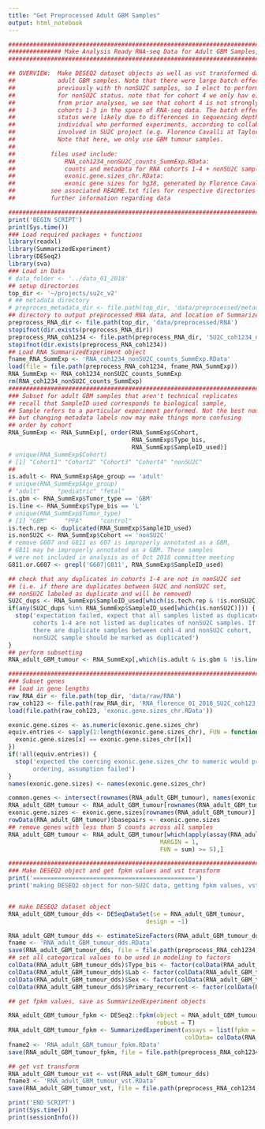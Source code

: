 ```yaml
---
title: "Get Preprocessed Adult GBM Samples"
output: html_notebook
---
```


``` r
#####################################################################################################
############### Make Analysis Ready RNA-seq Data for Adult GBM Samples, coh1234 + nonSU2C ###########
#####################################################################################################

## OVERVIEW:  Make DESEQ2 dataset objects as well as vst transformed data for
##            adult GBM samples. Note that there were large batch effects observed
##            previously with th nonSU2C samples, so I elect to perform batch correction
##            for nonSU2C status. note that for cohort 4 we only hav e1 sample, and 
##            from prior analyses, we see that cohort 4 is not strongly separated from
##            cohorts 1-3 in the space of RNA-seq data. The batch effects for nonSU2C
##            status were likely due to differences in sequencing depth as well as
##            individual who performed experiments, according to collaborators
##            involved in SU2C project (e.g. Florence Cavalli at Taylor Lab)
##            Note that here, we only use GBM tumour samples.
##
##          files used include: 
##              RNA_coh1234_nonSU2C_counts_SummExp.RData:
##              counts and metadata for RNA cohorts 1-4 + nonSU2C samples
##              exonic.gene.sizes_chr.RData:
##              exonic gene sizes for hg38, generated by Florence Cavalli
##          see associated README.txt files for respective directories if you want 
##          further information regarding data

#############################################################################################
print('BEGIN SCRIPT')
print(Sys.time())
### Load required packages + functions
library(readxl)
library(SummarizedExperiment)
library(DESeq2)
library(sva)
### Load in Data
# data_folder <- '../data_01_2018'
## setup directories
top_dir <- '~/projects/su2c_v2'
# ## metadata directory
# preproces_metadata_dir <- file.path(top_dir, 'data/preprocessed/metadata')
## directory to output preprocessed RNA data, and location of SummarizedExperimentObject
preprocess_RNA_dir <- file.path(top_dir, 'data/preprocessed/RNA')
stopifnot(dir.exists(preprocess_RNA_dir))
preprocess_RNA_coh1234 <- file.path(preprocess_RNA_dir, 'SU2C_coh1234_nonSU2C')
stopifnot(dir.exists(preprocess_RNA_coh1234))
## Load RNA SummarizedExperiment object
fname_RNA_SummExp <- 'RNA_coh1234_nonSU2C_counts_SummExp.RData'
load(file = file.path(preprocess_RNA_coh1234, fname_RNA_SummExp))
RNA_SummExp <- RNA_coh1234_nonSU2C_counts_SummExp
rm(RNA_coh1234_nonSU2C_counts_SummExp)
###############################################################################
### Subset for adult GBM samples that aren't technical replicates
## recall that SampleID used corresponds to biological sample,
## Sample refers to a particular experiment performed. Not the best nomenclature,
## but changing metadata labels now may make things more confusing
## order by cohort 
RNA_SummExp <- RNA_SummExp[, order(RNA_SummExp$Cohort,
                                   RNA_SummExp$Type_bis,
                                   RNA_SummExp$SampleID_used)]
# unique(RNA_SummExp$Cohort)
# [1] "Cohort1" "Cohort2" "Cohort3" "Cohort4" "nonSU2C"
##
is.adult <- RNA_SummExp$Age_group == 'adult'
# unique(RNA_SummExp$Age_group)
# "adult"     "pediatric" "fetal"   
is.gbm <- RNA_SummExp$Tumor_type == 'GBM'
is.line <- RNA_SummExp$Type_bis == 'L'
# unique(RNA_SummExp$Tumor_type)
# [1] "GBM"     "PFA"     "control"
is.tech.rep <- duplicated(RNA_SummExp$SampleID_used)
is.nonSU2C <- RNA_SummExp$Cohort == 'nonSU2C'
# remove G607 and G811 as 607 is improperly annotated as a GBM,
# G811 may be improperly annotated as a GBM. These samples 
# were not included in analysis as of Oct 2018 committee meeting
G811.or.G607 <- grepl('G607|G811', RNA_SummExp$SampleID_used)

## check that any duplicates in cohorts 1-4 are not in nonSU2C set
## (i.e. if there are duplicates between SU2C and nonSU2C set, 
## nonSU2C labeled as duplicate and will be removed)
SU2C_dups <- RNA_SummExp$SampleID_used[which(is.tech.rep & !is.nonSU2C)]
if(any(SU2C_dups %in% RNA_SummExp$SampleID_used[which(is.nonSU2C)])) {
  stop('expectation failed, expect that all samples listed as duplicate in
       cohorts 1-4 are not listed as duplicates of nonSU2C samples. If
       there are duplicate samples between coh1-4 and nonSU2C cohort,
       nonSU2C sample should be marked as duplicated')
}
## perform subsetting
RNA_adult_GBM_tumour <- RNA_SummExp[,which(is.adult & is.gbm & !is.line & !is.tech.rep & !G811.or.G607)]

#########################################################################
### Subset genes
## load in gene lengths
raw_RNA_dir <- file.path(top_dir, 'data/raw/RNA')
raw_coh123 <- file.path(raw_RNA_dir, 'RNA_florence_01_2018_SU2C_coh123')
load(file.path(raw_coh123, 'exonic.gene.sizes_chr.RData'))

exonic.gene.sizes <- as.numeric(exonic.gene.sizes_chr)
equiv.entries <- sapply(1:length(exonic.gene.sizes_chr), FUN = function(x) {
  exonic.gene.sizes[x] == exonic.gene.sizes_chr[[x]]
})
if(!all(equiv.entries)) {
  stop('expected the coercing exonic.gene.sizes_chr to numeric would preserve
       ordering, assumption failed')
}
names(exonic.gene.sizes) <- names(exonic.gene.sizes_chr)

common.genes <- intersect(rownames(RNA_adult_GBM_tumour), names(exonic.gene.sizes))
RNA_adult_GBM_tumour <- RNA_adult_GBM_tumour[rownames(RNA_adult_GBM_tumour) %in% common.genes,]
exonic.gene.sizes <- exonic.gene.sizes[rownames(RNA_adult_GBM_tumour)]
rowData(RNA_adult_GBM_tumour)$basepairs <- exonic.gene.sizes
## remove genes with less than 5 counts across all samples
RNA_adult_GBM_tumour <- RNA_adult_GBM_tumour[which(apply(assay(RNA_adult_GBM_tumour), 
                                           MARGIN = 1, 
                                           FUN = sum) >= 5),]

#########################################################################
### Make DESEQ2 object and get fpkm values and vst transform
print('==============================================')
print('making DESEQ2 object for non-SU2C data, getting fpkm values, vst transform')


## make DESEQ2 dataset object
RNA_adult_GBM_tumour_dds <- DESeqDataSet(se = RNA_adult_GBM_tumour,
                                       design = ~1)

RNA_adult_GBM_tumour_dds <- estimateSizeFactors(RNA_adult_GBM_tumour_dds)
fname <- 'RNA_adult_GBM_tumour_dds.RData'
save(RNA_adult_GBM_tumour_dds, file = file.path(preprocess_RNA_coh1234, fname))
## set all categorical values to be used in modeling to factors
colData(RNA_adult_GBM_tumour_dds)$Type_bis <- factor(colData(RNA_adult_GBM_tumour_dds)$Type_bis)
colData(RNA_adult_GBM_tumour_dds)$Lab <- factor(colData(RNA_adult_GBM_tumour_dds)$Lab)
colData(RNA_adult_GBM_tumour_dds)$Sex <- factor(colData(RNA_adult_GBM_tumour_dds)$Sex)
colData(RNA_adult_GBM_tumour_dds)$Primary_recurrent <- factor(colData(RNA_adult_GBM_tumour_dds)$Primary_recurrent)

## get fpkm values, save as SummarizedExperiment objects

RNA_adult_GBM_tumour_fpkm <- DESeq2::fpkm(object = RNA_adult_GBM_tumour_dds, 
                                          robust = T)
RNA_adult_GBM_tumour_fpkm <- SummarizedExperiment(assays = list(fpkm = RNA_adult_GBM_tumour_fpkm),
                                                  colData= colData(RNA_adult_GBM_tumour_dds))
fname2 <- 'RNA_adult_GBM_tumour_fpkm.RData'
save(RNA_adult_GBM_tumour_fpkm, file = file.path(preprocess_RNA_coh1234, fname2))

## get vst transform
RNA_adult_GBM_tumour_vst <- vst(RNA_adult_GBM_tumour_dds)
fname3 <- 'RNA_adult_GBM_tumour_vst.RData'
save(RNA_adult_GBM_tumour_vst, file = file.path(preprocess_RNA_coh1234, fname3))

print('END SCRIPT')
print(Sys.time())
print(sessionInfo())
```